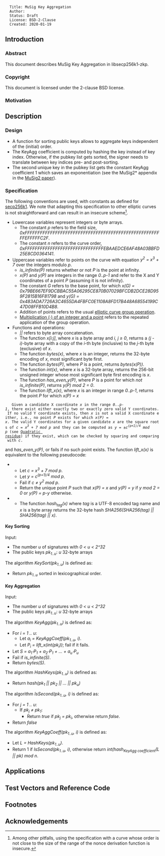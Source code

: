 <pre>
  Title: MuSig Key Aggregation
  Author:
  Status: Draft
  License: BSD-2-Clause
  Created: 2020-01-19
</pre>

== Introduction ==

=== Abstract ===

This document describes MuSig Key Aggregation in libsecp256k1-zkp.

=== Copyright ===

This document is licensed under the 2-clause BSD license.

=== Motivation ===

== Description ==

=== Design ===

* A function for sorting public keys allows to aggregate keys independent of the (initial) order.
* The KeyAgg coefficient is computed by hashing the key instead of key index. Otherwise, if the pubkey list gets sorted, the signer needs to translate between key indices pre- and post-sorting.
* The second unique key in the pubkey list gets the constant KeyAgg coefficient 1 which saves an exponentiation (see the MuSig2* appendix in the [https://eprint.iacr.org/2020/1261 MuSig2 paper]).


=== Specification ===

The following conventions are used, with constants as defined for [https://www.secg.org/sec2-v2.pdf secp256k1]. We note that adapting this specification to other elliptic curves is not straightforward and can result in an insecure scheme<ref>Among other pitfalls, using the specification with a curve whose order is not close to the size of the range of the nonce derivation function is insecure.</ref>.
* Lowercase variables represent integers or byte arrays.
** The constant ''p'' refers to the field size, ''0xFFFFFFFFFFFFFFFFFFFFFFFFFFFFFFFFFFFFFFFFFFFFFFFFFFFFFFFEFFFFFC2F''.
** The constant ''n'' refers to the curve order, ''0xFFFFFFFFFFFFFFFFFFFFFFFFFFFFFFFEBAAEDCE6AF48A03BBFD25E8CD0364141''.
* Uppercase variables refer to points on the curve with equation ''y<sup>2</sup> = x<sup>3</sup> + 7'' over the integers modulo ''p''.
** ''is_infinite(P)'' returns whether or not ''P'' is the point at infinity.
** ''x(P)'' and ''y(P)'' are integers in the range ''0..p-1'' and refer to the X and Y coordinates of a point ''P'' (assuming it is not infinity).
** The constant ''G'' refers to the base point, for which ''x(G) = 0x79BE667EF9DCBBAC55A06295CE870B07029BFCDB2DCE28D959F2815B16F81798'' and ''y(G) = 0x483ADA7726A3C4655DA4FBFC0E1108A8FD17B448A68554199C47D08FFB10D4B8''.
** Addition of points refers to the usual [https://en.wikipedia.org/wiki/Elliptic_curve#The_group_law elliptic curve group operation].
** [https://en.wikipedia.org/wiki/Elliptic_curve_point_multiplication Multiplication (⋅) of an integer and a point] refers to the repeated application of the group operation.
* Functions and operations:
** ''||'' refers to byte array concatenation.
** The function ''x[i:j]'', where ''x'' is a byte array and ''i, j &ge; 0'', returns a ''(j - i)''-byte array with a copy of the ''i''-th byte (inclusive) to the ''j''-th byte (exclusive) of ''x''.
** The function ''bytes(x)'', where ''x'' is an integer, returns the 32-byte encoding of ''x'', most significant byte first.
** The function ''bytes(P)'', where ''P'' is a point, returns ''bytes(x(P))''.
** The function ''int(x)'', where ''x'' is a 32-byte array, returns the 256-bit unsigned integer whose most significant byte first encoding is ''x''.
** The function ''has_even_y(P)'', where ''P'' is a point for which ''not is_infinite(P)'', returns ''y(P) mod 2 = 0''.
** The function ''lift_x(x)'', where ''x'' is an integer in range ''0..p-1'', returns the point ''P'' for which ''x(P) = x''<ref>
    Given a candidate X coordinate ''x'' in the range ''0..p-1'', there exist either exactly two or exactly zero valid Y coordinates. If no valid Y coordinate exists, then ''x'' is not a valid X coordinate either, i.e., no point ''P'' exists for which ''x(P) = x''. The valid Y coordinates for a given candidate ''x'' are the square roots of ''c = x<sup>3</sup> + 7 mod p'' and they can be computed as ''y = &plusmn;c<sup>(p+1)/4</sup> mod p'' (see [https://en.wikipedia.org/wiki/Quadratic_residue#Prime_or_prime_power_modulus Quadratic residue]) if they exist, which can be checked by squaring and comparing with ''c''.</ref> and ''has_even_y(P)'', or fails if no such point exists. The function ''lift_x(x)'' is equivalent to the following pseudocode:
*** Let ''c = x<sup>3</sup> + 7 mod p''.
*** Let ''y = c<sup>(p+1)/4</sup> mod p''.
*** Fail if ''c &ne; y<sup>2</sup> mod p''.
*** Return the unique point ''P'' such that ''x(P) = x'' and ''y(P) = y'' if ''y mod 2 = 0'' or ''y(P) = p-y'' otherwise.
** The function ''hash<sub>tag</sub>(x)'' where ''tag'' is a UTF-8 encoded tag name and ''x'' is a byte array returns the 32-byte hash ''SHA256(SHA256(tag) || SHA256(tag) || x)''.


==== Key Sorting ====

Input:
* The number ''u'' of signatures with ''0 < u < 2^32''
* The public keys ''pk<sub>1..u</sub>'': ''u'' 32-byte arrays

The algorithm ''KeySort(pk<sub>1..u</sub>)'' is defined as:
* Return ''pk<sub>1..u</sub>'' sorted in lexicographical order.

==== Key Aggregation ====

Input:
* The number ''u'' of signatures with ''0 < u < 2^32''
* The public keys ''pk<sub>1..u</sub>'': ''u'' 32-byte arrays

The algorithm ''KeyAgg(pk<sub>1..u</sub>)'' is defined as:
* For ''i = 1 .. u'':
** Let ''a<sub>i</sub> = KeyAggCoeff(pk<sub>1..u</sub>, i)''.
** Let ''P<sub>i</sub> = lift_x(int(pk<sub>i</sub>))''; fail if it fails.
* Let ''S = a<sub>1</sub>⋅P<sub>1</sub> + a<sub>2</sub>⋅P<sub>1</sub> + ... + a<sub>u</sub>⋅P<sub>u</sub>''
* Fail if ''is_infinite(S)''.
* Return ''bytes(S)''.

The algorithm ''HashKeys(pk<sub>1..u</sub>)'' is defined as:
* Return ''hash(pk<sub>1</sub> || pk<sub>2</sub> || ... || pk<sub>u</sub>)''

The algorithm ''IsSecond(pk<sub>1..u</sub>, i)'' is defined as:
* For ''j = 1 .. u'':
** If ''pk<sub>j</sub> &ne; pk<sub>1</sub>'':
*** Return ''true'' if ''pk<sub>j</sub> = pk<sub>i</sub>'', otherwise return ''false''.
* Return ''false''

The algorithm ''KeyAggCoeff(pk<sub>1..u</sub>, i)'' is defined as:
* Let ''L = HashKeys(pk<sub>1..u</sub>)''.
* Return 1 if ''IsSecond(pk<sub>1..u</sub>, i)'', otherwise return  ''int(hash<sub>KeyAgg coefficient</sub>(L || pk) mod n''.

== Applications ==

== Test Vectors and Reference Code ==

== Footnotes ==

<references />

== Acknowledgements ==
